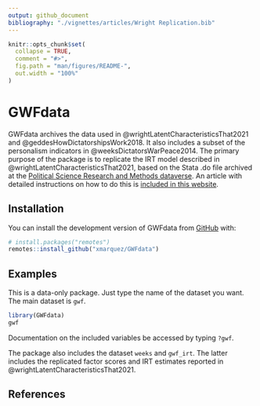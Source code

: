 ```yaml
---
output: github_document
bibliography: "./vignettes/articles/Wright Replication.bib"
---
```


<!-- README.md is generated from README.Rmd. Please edit that file -->

```r
knitr::opts_chunk$set(
  collapse = TRUE,
  comment = "#>",
  fig.path = "man/figures/README-",
  out.width = "100%"
)
```

# GWFdata

<!-- badges: start -->
<!-- badges: end -->

GWFdata archives the data used in @wrightLatentCharacteristicsThat2021 and @geddesHowDictatorshipsWork2018. It also includes a subset of the personalism indicators in @weeksDictatorsWarPeace2014. The primary purpose of the package is to replicate the IRT model described in @wrightLatentCharacteristicsThat2021, based on the Stata .do file archived at the [Political Science Research and Methods dataverse](https://dataverse.harvard.edu/dataset.xhtml?persistentId=doi:10.7910/DVN/3BC21O). An article with detailed instructions on how to do this is [included in this website](/articles/replicating-wright-2019.html).  

## Installation

You can install the development version of GWFdata from [GitHub](https://github.com/) with:

``` r
# install.packages("remotes")
remotes::install_github("xmarquez/GWFdata")
```

## Examples

This is a data-only package. Just type the name of the dataset you want. The main dataset is `gwf`.

```r
library(GWFdata)
gwf
```

Documentation on the included variables be accessed by typing `?gwf`.

The package also includes the dataset `weeks` and `gwf_irt`. The latter includes the replicated factor scores and IRT estimates reported in @wrightLatentCharacteristicsThat2021.

## References

